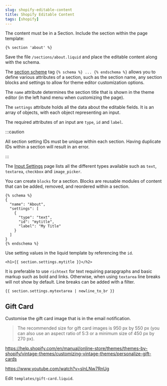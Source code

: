 ```yaml
---
slug: shopify-editable-content
title: Shopify Editable Content
tags: [shopify]
---
```


<!--truncate-->

The content must be in a Section. Include the section within the page template:

```liquid
{% section 'about' %}
```

Save the file `/sections/about.liquid` and place the editable content along with the schema.

The [section scheme](https://shopify.dev/themes/architecture/sections/section-schema) tag `{% schema %} ... {% endschema %}` allows you to define various attributes of a section, such as the section name, any section blocks and settings to allow for theme editor customization options.

The `name` attribute determines the section title that is shown in the theme editor (in the left hand menu when customizing the page). 

The `settings` attribute holds all the data about the editable fields. It is an array of objects, with each object representing an input. 

The required attributes of an input are `type`, `id` and `label`.

:::caution

All section setting IDs must be unique within each section. Having duplicate IDs within a section will result in an error.

:::

The [Input Settings](https://shopify.dev/themes/architecture/settings/input-settings) page lists all the different types available such as `text`, `textarea`, `checkbox` and `image_picker`.

You can create `blocks` for a section. Blocks are reusable modules of content that can be added, removed, and reordered within a section.

```liquid
{% schema %}
{
  "name": "About",
  "settings": [
    {
      "type": "text",
      "id": "mytitle",
      "label": "My Title"
    }
  ]
}
{% endschema %}
```

Use setting values in the liquid template by referencing the `id`.

```liquid
<h1>{{ section.settings.mytitle }}</h2>
```

It is preferable to use `richtext` for text requiring parapgraphs and basic markup such as bold and links. Otherwise, when using `textarea` line breaks will not show by default. Line breaks can be added with a filter.

```liquid
{{ section.settings.mytextarea | newline_to_br }}
```

## Gift Card

Customise the gift card image that is in the email notification.

> The recommended size for gift card images is 950 px by 550 px (you can also use an aspect ratio of 5:3 or a minimum size of 450 px by 270 px).

https://help.shopify.com/en/manual/online-store/themes/themes-by-shopify/vintage-themes/customizing-vintage-themes/personalize-gift-cards

https://www.youtube.com/watch?v=slnLNw7RnUg

Edit `templates/gift-card.liquid`.